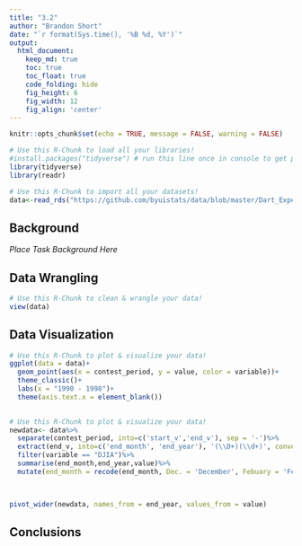 ---
title: "3.2"
author: "Brandon Short"
date: "`r format(Sys.time(), '%B %d, %Y')`"
output:
  html_document:  
    keep_md: true
    toc: true
    toc_float: true
    code_folding: hide
    fig_height: 6
    fig_width: 12
    fig_align: 'center'
---

```{r, echo=FALSE}
knitr::opts_chunk$set(echo = TRUE, message = FALSE, warning = FALSE)
```

```{r load_libraries, include=FALSE}
# Use this R-Chunk to load all your libraries!
#install.packages("tidyverse") # run this line once in console to get package
library(tidyverse)
library(readr)
```

```{r load_data}
# Use this R-Chunk to import all your datasets!
data<-read_rds("https://github.com/byuistats/data/blob/master/Dart_Expert_Dow_6month_anova/Dart_Expert_Dow_6month_anova.RDS?raw=true") 
```

## Background

_Place Task Background Here_

## Data Wrangling

```{r tidy_data}
# Use this R-Chunk to clean & wrangle your data!
view(data)
```

## Data Visualization

```{r plot_data}
# Use this R-Chunk to plot & visualize your data!
ggplot(data = data)+
  geom_point(aes(x = contest_period, y = value, color = variable))+
  theme_classic()+
  labs(x = "1990 - 1998")+
  theme(axis.text.x = element_blank())
  
```

```{r}
# Use this R-Chunk to plot & visualize your data!
newdata<- data%>%
  separate(contest_period, into=c('start_v','end_v'), sep = '-')%>%
  extract(end_v, into=c('end_month', 'end_year'), '(\\D+)(\\d+)', convert=TRUE)%>%
  filter(variable == "DJIA")%>%
  summarise(end_month,end_year,value)%>%
  mutate(end_month = recode(end_month, Dec. = 'December', Febuary = 'February'))
  


pivot_wider(newdata, names_from = end_year, values_from = value)
```

## Conclusions

